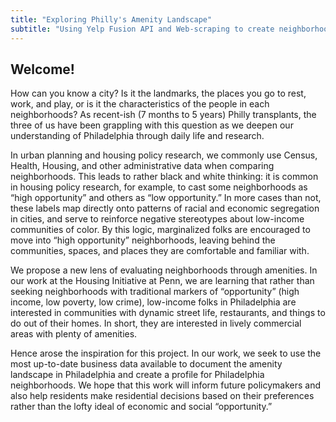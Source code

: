 ```yaml
---
title: "Exploring Philly's Amenity Landscape"
subtitle: "Using Yelp Fusion API and Web-scraping to create neighborhood amenity profiles"
---
```


## Welcome!

How can you know a city? Is it the landmarks, the places you go to rest, work, and play, or is it the characteristics of the people in each neighborhoods? As recent-ish (7 months to 5 years) Philly transplants, the three of us have been grappling with this question as we deepen our understanding of Philadelphia through daily life and research. 

In urban planning and housing policy research, we commonly use Census, Health, Housing, and other administrative data when comparing neighborhoods. This leads to rather black and white thinking: it is common in housing policy research, for example, to cast some neighborhoods as "high opportunity" and others as "low opportunity." In more cases than not, these labels map directly onto patterns of racial and economic segregation in cities, and serve to reinforce negative stereotypes about low-income communities of color. By this logic, marginalized folks are encouraged to move into "high opportunity" neighborhoods, leaving behind the communities, spaces, and places they are comfortable and familiar with. 

We propose a new lens of evaluating neighborhoods through amenities. In our work at the Housing Initiative at Penn, we are learning that rather than seeking neighborhoods with traditional markers of "opportunity" (high income, low poverty, low crime), low-income folks in Philadelphia are interested in communities with dynamic street life, restaurants, and things to do out of their homes. In short, they are interested in lively commercial areas with plenty of amenities. 

Hence arose the inspiration for this project. In our work, we seek to use the most up-to-date business data available to document the amenity landscape in Philadelphia and create a profile for Philadelphia neighborhoods. We hope that this work will inform future policymakers and also help residents make residential decisions based on their preferences rather than the lofty ideal of economic and social "opportunity."





 
